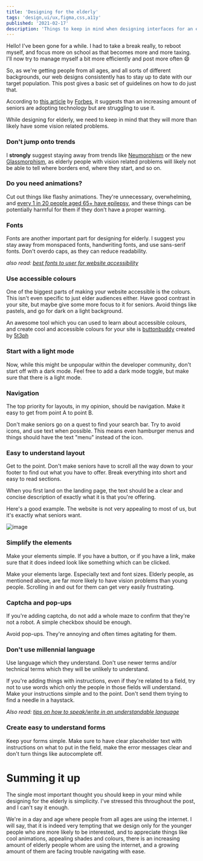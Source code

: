 ```yaml
---
title: 'Designing for the elderly'
tags: 'design,ui/ux,figma,css,a11y'
published: '2021-02-17'
description: 'Things to keep in mind when designing interfaces for an elderly audience'
---
```


Hello! I've been gone for a while. I had to take a break really, to reboot myself, and focus more on school as that becomes more and more taxing. I'll now try to manage myself a bit more efficiently and post more often :smile:

So, as we're getting people from all ages, and all sorts of different backgrounds, our web designs consistently has to stay up to date with our target population. This post gives a basic set of guidelines on how to do just that.

According to [this article](https://www.forbes.com/sites/robinseatonjefferson/2019/06/28/more-seniors-are-embracing-technology-but-can-they-use-it-ucsd-researchers-suggest-asking-them/?sh=1d955ce92323) by [Forbes](https://www.forbes.com/), it suggests than an increasing amount of seniors are adopting technology but are struggling to use it.

While designing for elderly, we need to keep in mind that they will more than likely have some vision related problems.

### Don't jump onto trends

I **strongly** suggest staying away from trends like [Neumorphism](https://neumorphism.io) or the new [Glassmorphism](https://dev.to/harshhhdev/ui-design-trend-of-2021-4fb7), as elderly people with vision related problems will likely not be able to tell where borders end, where they start, and so on.

### Do you need animations?

Cut out things like flashy animations. They're unnecessary, overwhelming, and [every 1 in 20 people aged 65+ have epilepsy](https://www.epilepsy.com/learn/about-epilepsy-basics/epilepsy-statistics), and these things can be potentially harmful for them if they don't have a proper warning.

### Fonts

Fonts are another important part for designing for elderly. I suggest you stay away from monspaced fonts, handwriting fonts, and use sans-serif fonts. Don't overdo caps, as they can reduce readability.

_also read: [best fonts to user for website accessibility](https://www.boia.org/blog/best-fonts-to-use-for-website-accessibility)_

### Use accessible colours

One of the biggest parts of making your website accessible is the colours. This isn't even specific to just elder audiences either. Have good contrast in your site, but maybe give some more focus to it for seniors. Avoid things like pastels, and go for dark on a light background.

An awesome tool which you can used to learn about accessible colours, and create cool and accessible colours for your site is [buttonbuddy](https://buttonbuddy.dev/) created by [5t3ph](https://dev.to/5t3ph)

### Start with a light mode

Now, while this might be unpopular within the developer community, don't start off with a dark mode. Feel free to add a dark mode toggle, but make sure that there is a light mode.

### Navigation

The top priority for layouts, in my opinion, should be navigation. Make it easy to get from point A to point B.

Don't make seniors go on a quest to find your search bar. Try to avoid icons, and use text when possible. This means even hamburger menus and things should have the text "menu" instead of the icon.

### Easy to understand layout

Get to the point. Don't make seniors have to scroll all the way down to your footer to find out what you have to offer. Break everything into short and easy to read sections.

When you first land on the landing page, the text should be a clear and concise description of exactly what it is that you're offering.

Here's a good example. The website is not very appealing to most of us, but it's exactly what seniors want.

![image](https://user-images.githubusercontent.com/69592270/108306590-7e122800-717a-11eb-92e8-04272d6b4e92.png)

### Simplify the elements

Make your elements simple. If you have a button, or if you have a link, make sure that it does indeed look like something which can be clicked.

Make your elements large. Especially text and font sizes. Elderly people, as mentioned above, are far more likely to have vision problems than young people. Scrolling in and out for them can get very easily frustrating.

### Captcha and pop-ups

If you're adding captcha, do not add a whole maze to confirm that they're not a robot. A simple checkbox should be enough.

Avoid pop-ups. They're annoying and often times agitating for them.

### Don't use millennial language

Use language which they understand. Don't use newer terms and/or technical terms which they will be unlikely to understand.

If you're adding things with instructions, even if they're related to a field, try not to use words which only the people in those fields will understand. Make your instructions simple and to the point. Don't send them trying to find a needle in a haystack.

_Also read: [tips on how to speak/write in an understandable language](https://www.plainlanguage.gov/guidelines/words/use-simple-words-phrases/)_

### Create easy to understand forms

Keep your forms simple. Make sure to have clear placeholder text with instructions on what to put in the field, make the error messages clear and don't turn things like autocomplete off.

# Summing it up

The single most important thought you should keep in your mind while designing for the elderly is simplicity. I've stressed this throughout the post, and I can't say it enough.

We're in a day and age where people from all ages are using the internet. I will say, that it is indeed very tempting that we design only for the younger people who are more likely to be interested, and to appreciate things like cool animations, appealing shades and colours, there is an increasing amount of elderly people whom are using the internet, and a growing amount of them are facing trouble navigating with ease.
